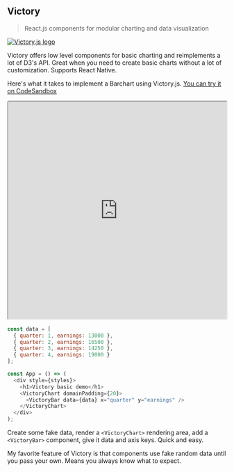 ## Victory

> React.js components for modular charting and data visualization

[![Victory.js logo](https://raw.githubusercontent.com/hsribei/react-d3js-es6-ebook/teachable-only/manuscript/resources/images/2018/victoryjs.jpg)](https://formidable.com/open-source/victory/)

Victory offers low level components for basic charting and reimplements a lot
of D3's API. Great when you need to create basic charts without a lot of
customization. Supports React Native.

Here's what it takes to implement a Barchart using Victory.js.
[You can try it on CodeSandbox](https://codesandbox.io/s/3v3q013x36)

<iframe src="https://codesandbox.io/embed/3v3q013x36?codemirror=1&view=split" style="width:100%; height:500px; border:open_mouth:; border-radius: 4px; overflow:hidden;" sandbox="allow-modals allow-forms allow-popups allow-scripts allow-same-origin"></iframe>

```javascript
const data = [
  { quarter: 1, earnings: 13000 },
  { quarter: 2, earnings: 16500 },
  { quarter: 3, earnings: 14250 },
  { quarter: 4, earnings: 19000 }
];

const App = () => (
  <div style={styles}>
    <h1>Victory basic demo</h1>
    <VictoryChart domainPadding={20}>
      <VictoryBar data={data} x="quarter" y="earnings" />
    </VictoryChart>
  </div>
);
```

Create some fake data, render a `<VictoryChart>` rendering area, add a
`<VictoryBar>` component, give it data and axis keys. Quick and easy.

My favorite feature of Victory is that components use fake random data until
you pass your own. Means you always know what to expect.